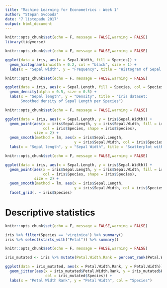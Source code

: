 ```yaml
---
title: "Machine Learning for Econometrics - Week 1"
author: "Stepan Svoboda"
date: "7 listopadu 2017"
output: html_document
---
```


```r
knitr::opts_chunk$set(echo = F,	message = FALSE,warning = FALSE)
library(tidyverse)


```


```r
knitr::opts_chunk$set(echo = F,	message = FALSE,warning = FALSE)

ggplot(data = iris, aes(x = Sepal.Width, fill = Species)) + 
  geom_histogram(binwidth = 0.2, col = "black", size = 1) + 
  labs(x = "Sepal width", y = "Frequency", title = "Histogram of Sepal width")
```

```r
knitr::opts_chunk$set(echo = F,	message = FALSE,warning = FALSE)

ggplot(data = iris, aes(x = Sepal.Length, fill = Species, col = Species)) + 
  geom_density(alpha = 0.5, size = 0.5) + 
  labs(x = "Sepal length", y = "Density", title = "Iris dataset: 
       Smoothed density of Sepal Length per Species")
```


```r
knitr::opts_chunk$set(echo = F,	message = FALSE,warning = FALSE)

ggplot(data = iris, aes(x = Sepal.Length, y = iris$Sepal.Width)) + 
  geom_point(aes(x = iris$Sepal.Length, y = iris$Sepal.Width, fill = iris$Species, 
                 col = iris$Species, shape = iris$Species), 
             size = 2) + 
  geom_smooth(method = lm, aes(x = iris$Sepal.Length, 
                               y = iris$Sepal.Width, col = iris$Species)) +
  labs(x = "Sepal length", y = "Sepal Width", title = "Scatterplot with smoothers")

```

```r
knitr::opts_chunk$set(echo = F,	message = FALSE,warning = FALSE)

ggplot(data = iris, aes(x = Sepal.Length, y = iris$Sepal.Width)) + 
  geom_point(aes(x = iris$Sepal.Length, y = iris$Sepal.Width, fill = iris$Species, 
                 col = iris$Species, shape = iris$Species), 
             size = 2) + 
  geom_smooth(method = lm, aes(x = iris$Sepal.Length, 
                               y = iris$Sepal.Width, col = iris$Species)) +
  facet_grid(. ~ iris$Species)
```

# Descriptive statistics
```r
knitr::opts_chunk$set(echo = F,	message = FALSE,warning = FALSE)

iris %>% filter(Species == 'virginica') %>% summary()
iris %>% select(starts_with("Petal")) %>% summary()
```

```r
knitr::opts_chunk$set(echo = F,	message = FALSE,warning = FALSE)

iris_mutated <- iris %>% mutate(Petal.Width.Rank = percent_rank(Petal.Width))

ggplot(data = iris_mutated, aes(x = Petal.Width.Rank, y = Petal.Width)) + 
  geom_jitter(aes(x = iris_mutated$Petal.Width.Rank, y = iris_mutated$Petal.Width, 
                  col = iris_mutated$Species)) + 
  labs(x = "Petal Width Rank", y = "Petal Width", col = "Species")
```
